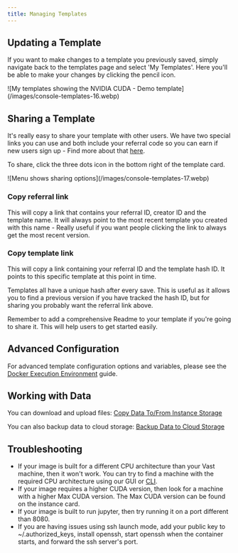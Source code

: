 ```yaml
---
title: Managing Templates
---
```


## Updating a Template

If you want to make changes to a template you previously saved, simply navigate back to the templates page and select 'My Templates'.  Here you'll be able to make your changes by clicking the pencil icon.

<Frame caption="My templates showing the NVIDIA CUDA - Demo template">
![My templates showing the NVIDIA CUDA - Demo template](/images/console-templates-16.webp)
</Frame>

## Sharing a Template

It's really easy to share your template with other users.  We have two special links you can use and both include your referral code so you can earn if new users sign up - Find more about that [here](https://docs.vast.ai/referral-program).

To share, click the three dots icon in the bottom right of the template card.

<Frame caption="Menu shows sharing options">
![Menu shows sharing options](/images/console-templates-17.webp)
</Frame>

### Copy referral link

This will copy a link that contains your referral ID, creator ID and the template name.  It will always point to the most recent template you created with this name - Really useful if you want people clicking the link to always get the most recent version.

### Copy template link&#x20;

This will copy a link containing your referral ID and the template hash ID.  It points to this specific template at this point in time. &#x20;

Templates all have a unique hash after every save.  This is useful as it allows you to find a previous version if you have tracked the hash ID, but for sharing you probably want the referral link above.

<Note>
  Remember to add a comprehensive Readme to your template if you're going to share it.  This will help users to get started easily.
</Note>

## Advanced Configuration

For advanced template configuration options and variables, please see the [Docker Execution Environment](https://docs.vast.ai/instances/docker-execution-environment) guide.

## Working with Data

You can download and upload files:
[Copy Data To/From Instance Storage](https://docs.vast.ai/instances/data-movement)

You can also backup data to cloud storage:
[Backup Data to Cloud Storage](https://docs.vast.ai/instances/cloud-sync)

## Troubleshooting

- If your image is built for a different CPU architecture than your Vast machine, then it won't work. You can try to find a machine with the required CPU architecture using our GUI or [CLI](https://docs.vast.ai/cli).
- If your image requires a higher CUDA version, then look for a machine with a higher Max CUDA version. The Max CUDA version can be found on the instance card.&#x20;
- If your image is built to run jupyter, then try running it on a port different than 8080.
- If you are having issues using ssh launch mode, add your public key to \~/.authorized\_keys, install openssh, start openssh when the container starts, and forward the ssh server's port.
